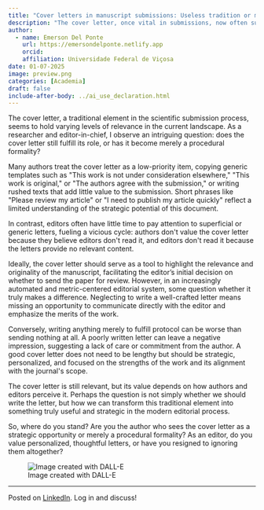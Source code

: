 ```yaml
---
title: "Cover letters in manuscript submissions: Useless tradition or missed opportunity?"
description: "The cover letter, once vital in submissions, now often suffers neglect, with authors providing generic content and editors overlooking it due to lack of relevance. While a strategic, personalized letter can highlight a manuscript's merits and align it with a journal’s scope, its impact depends on both authors and editors valuing its potential as a meaningful tool in the modern editorial process."
author:
  - name: Emerson Del Ponte
    url: https://emersondelponte.netlify.app
    orcid: 
    affiliation: Universidade Federal de Viçosa
date: 01-07-2025
image: preview.png
categories: [Academia] 
draft: false 
include-after-body: ../ai_use_declaration.html
---
```


The cover letter, a traditional element in the scientific submission process, seems to hold varying levels of relevance in the current landscape. As a researcher and editor-in-chief, I observe an intriguing question: does the cover letter still fulfill its role, or has it become merely a procedural formality?

Many authors treat the cover letter as a low-priority item, copying generic templates such as \"This work is not under consideration elsewhere,\" \"This work is original,\" or \"The authors agree with the submission,\" or writing rushed texts that add little value to the submission. Short phrases like \"Please review my article\" or \"I need to publish my article quickly\" reflect a limited understanding of the strategic potential of this document.

In contrast, editors often have little time to pay attention to superficial or generic letters, fueling a vicious cycle: authors don\'t value the cover letter because they believe editors don\'t read it, and editors don\'t read it because the letters provide no relevant content.

Ideally, the cover letter should serve as a tool to highlight the relevance and originality of the manuscript, facilitating the editor's initial decision on whether to send the paper for review. However, in an increasingly automated and metric-centered editorial system, some question whether it truly makes a difference. Neglecting to write a well-crafted letter means missing an opportunity to communicate directly with the editor and emphasize the merits of the work.

Conversely, writing anything merely to fulfill protocol can be worse than sending nothing at all. A poorly written letter can leave a negative impression, suggesting a lack of care or commitment from the author. A good cover letter does not need to be lengthy but should be strategic, personalized, and focused on the strengths of the work and its alignment with the journal\'s scope.

The cover letter is still relevant, but its value depends on how authors and editors perceive it. Perhaps the question is not simply whether we should write the letter, but how we can transform this traditional element into something truly useful and strategic in the modern editorial process.

So, where do you stand? Are you the author who sees the cover letter as a strategic opportunity or merely a procedural formality? As an editor, do you value personalized, thoughtful letters, or have you resigned to ignoring them altogether?

![Image created with DALL-E](preview.png){fig-align="center"}

------------------------------------------------------------------------

Posted on [LinkedIn](https://www.linkedin.com/posts/emerson-m-del-ponte-61678ba1_cover-letters-in-manuscript-submissions-activity-7282481446961766400-kov5?utm_source=share&utm_medium=member_desktop). Log in and discuss!
